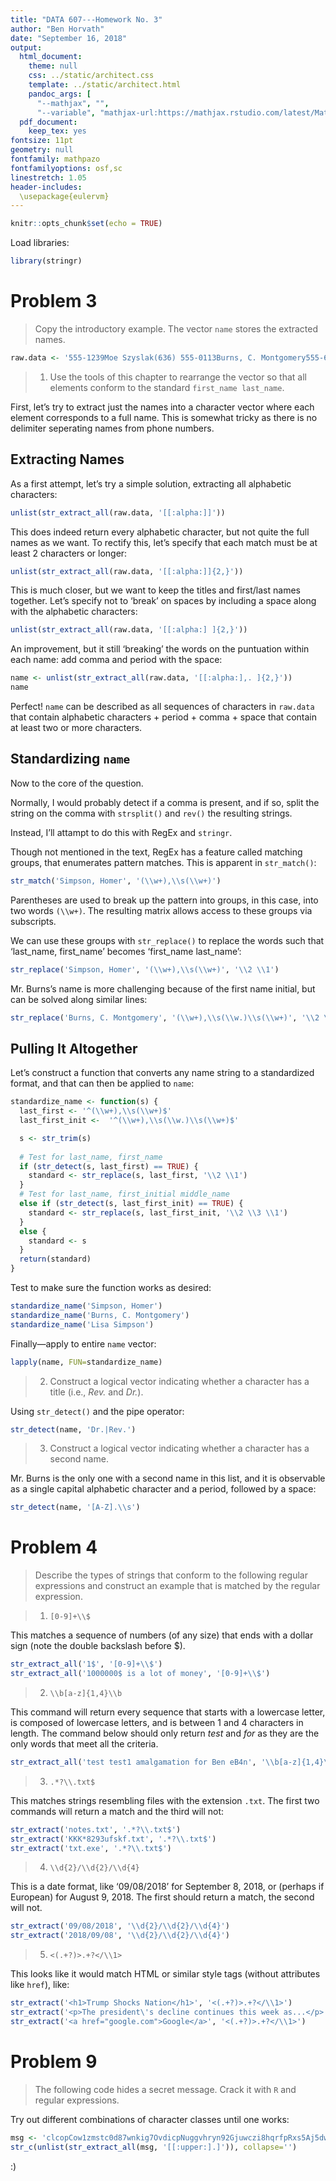 ```yaml
---
title: "DATA 607---Homework No. 3"
author: "Ben Horvath"
date: "September 16, 2018"
output:
  html_document:
    theme: null
    css: ../static/architect.css
    template: ../static/architect.html
    pandoc_args: [
      "--mathjax", "",
      "--variable", "mathjax-url:https://mathjax.rstudio.com/latest/MathJax.js?config=TeX-AMS-MML_HTMLorMML"]
  pdf_document:
    keep_tex: yes
fontsize: 11pt
geometry: null
fontfamily: mathpazo
fontfamilyoptions: osf,sc
linestretch: 1.05
header-includes:
  \usepackage{eulervm}
---
```


```r
knitr::opts_chunk$set(echo = TRUE)
```

Load libraries:

```r
library(stringr)
```

# Problem 3

> Copy the introductory example. The vector `name` stores the extracted names.

```r
raw.data <- '555-1239Moe Szyslak(636) 555-0113Burns, C. Montgomery555-6542Rev. Timothy Lovejoy555 8904Ned Flanders636-555-3226Simpson, Homer5553642Dr. Julius Hibbert'
```

> 1. Use the tools of this chapter to rearrange the vector so that all elements conform to the standard `first_name last_name`.

First, let's try to extract just the names into a character vector where each element corresponds to a full name. This is somewhat tricky as there is no delimiter seperating names from phone numbers.

## Extracting Names

As a first attempt, let's try a simple solution, extracting all alphabetic characters:

```r
unlist(str_extract_all(raw.data, '[[:alpha:]]'))
```

This does indeed return every alphabetic character, but not quite the full names as we want. To rectify this, let's specify that each match must be at least 2 characters or longer:

```r
unlist(str_extract_all(raw.data, '[[:alpha:]]{2,}'))
```

This is much closer, but we want to keep the titles and first/last names together. Let's specify not to 'break' on spaces by including a space along with the alphabetic characters:

```r
unlist(str_extract_all(raw.data, '[[:alpha:] ]{2,}'))
```

An improvement, but it still 'breaking' the words on the puntuation within each name: add comma and period with the space:

```r
name <- unlist(str_extract_all(raw.data, '[[:alpha:],. ]{2,}'))
name
```

Perfect! `name` can be described as all sequences of characters in `raw.data` that contain alphabetic characters + period + comma + space that contain at least two or more characters.

## Standardizing `name`

Now to the core of the question. 

Normally, I would probably detect if a comma is present, and if so, split the string on the comma with `strsplit()` and `rev()` the resulting strings. 

Instead, I'll attampt to do this with RegEx and `stringr`.

Though not mentioned in the text, RegEx has a feature called matching groups, that enumerates pattern matches. This is apparent in `str_match()`:

```r
str_match('Simpson, Homer', '(\\w+),\\s(\\w+)')
```

Parentheses are used to break up the pattern into groups, in this case, into two words `(\\w+)`. The resulting matrix allows access to these groups via subscripts.

We can use these groups with `str_replace()` to replace the words such that 'last_name, first_name' becomes 'first_name last_name':

```r
str_replace('Simpson, Homer', '(\\w+),\\s(\\w+)', '\\2 \\1')
```

Mr. Burns's name is more challenging because of the first name initial, but can be solved along similar lines:

```r
str_replace('Burns, C. Montgomery', '(\\w+),\\s(\\w.)\\s(\\w+)', '\\2 \\3 \\1')
```

## Pulling It Altogether

Let's construct a function that converts any name string to a standardized format, and that can then be applied to `name`:

```r
standardize_name <- function(s) {
  last_first <- '^(\\w+),\\s(\\w+)$'
  last_first_init <-  '^(\\w+),\\s(\\w.)\\s(\\w+)$'

  s <- str_trim(s)
  
  # Test for last_name, first_name
  if (str_detect(s, last_first) == TRUE) {
    standard <- str_replace(s, last_first, '\\2 \\1')
  } 
  # Test for last_name, first_initial middle_name
  else if (str_detect(s, last_first_init) == TRUE) {
    standard <- str_replace(s, last_first_init, '\\2 \\3 \\1')
  }
  else {
    standard <- s
  }
  return(standard)
}
```

Test to make sure the function works as desired:

```r
standardize_name('Simpson, Homer')
standardize_name('Burns, C. Montgomery')
standardize_name('Lisa Simpson')
```

Finally---apply to entire `name` vector:

```r
lapply(name, FUN=standardize_name)
```



> 2. Construct a logical vector indicating whether a character has a title (i.e., _Rev._ and _Dr._).

Using `str_detect()` and the pipe operator:

```r
str_detect(name, 'Dr.|Rev.')
```



> 3. Construct a logical vector indicating whether a character has a second name.

Mr. Burns is the only one with a second name in this list, and it is observable as a single capital alphabetic character and a period, followed by a space:

```r
str_detect(name, '[A-Z].\\s')
```



# Problem 4

> Describe the types of strings that conform to the following regular expressions and construct an example that is matched by the regular expression.

> 1. `[0-9]+\\$`

This matches a sequence of numbers (of any size) that ends with a dollar sign (note the double backslash before $).

```r
str_extract_all('1$', '[0-9]+\\$')
str_extract_all('1000000$ is a lot of money', '[0-9]+\\$')
```

> 2. `\\b[a-z]{1,4}\\b`

This command will return every sequence that starts with a lowercase letter, is composed of lowercase letters, and is between 1 and 4 characters in length. The command below should only return _test_ and _for_ as they are the only words that meet all the criteria.

```r
str_extract_all('test test1 amalgamation for Ben eB4n', '\\b[a-z]{1,4}\\b')
```

> 3. `.*?\\.txt$`

This matches strings resembling files with the extension `.txt`. The first two commands will return a match and the third will not:

```r
str_extract('notes.txt', '.*?\\.txt$')
str_extract('KKK*8293ufskf.txt', '.*?\\.txt$')
str_extract('txt.exe', '.*?\\.txt$')
```

> 4. `\\d{2}/\\d{2}/\\d{4}`

This is a date format, like '09/08/2018' for September 8, 2018, or (perhaps if European) for August 9, 2018. The first should return a match, the second will not.

```r
str_extract('09/08/2018', '\\d{2}/\\d{2}/\\d{4}')
str_extract('2018/09/08', '\\d{2}/\\d{2}/\\d{4}')
```

> 5. `<(.+?)>.+?</\\1>`

This looks like it would match HTML or similar style tags (without attributes like `href`), like:

```r
str_extract('<h1>Trump Shocks Nation</h1>', '<(.+?)>.+?</\\1>')
str_extract('<p>The president\'s decline continues this week as...</p>', '<(.+?)>.+?</\\1>')
str_extract('<a href="google.com">Google</a>', '<(.+?)>.+?</\\1>')
```



# Problem 9

> The following code hides a secret message. Crack it with `R` and regular expressions.

Try out different combinations of character classes until one works:

```r
msg <- 'clcopCow1zmstc0d87wnkig7OvdicpNuggvhryn92Gjuwczi8hqrfpRxs5Aj5dwpn0TanwoUwisdij7Lj8kpf03AT5Idr3coc0bt7yczjatOaootj55t3Nj3ne6c4Sfek.r1w1YwwojigOd6vrfUrbz2.2bkAnbhzgv4R9i05zEcrop.wAgnb.SqoU65fPa1otfb7wEm24k6t3sR9zqe5fy89n6Nd5t9kc4fE905gmc4Rgxo5nhDk!gr'
str_c(unlist(str_extract_all(msg, '[[:upper:].]')), collapse='')
```

:)